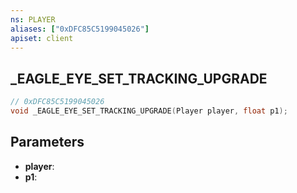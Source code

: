```yaml
---
ns: PLAYER
aliases: ["0xDFC85C5199045026"]
apiset: client
---
```

## _EAGLE_EYE_SET_TRACKING_UPGRADE

```c
// 0xDFC85C5199045026
void _EAGLE_EYE_SET_TRACKING_UPGRADE(Player player, float p1);
```


## Parameters
* **player**:
* **p1**: